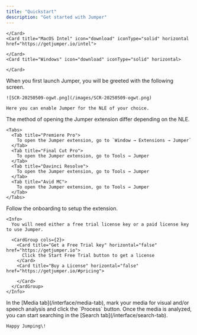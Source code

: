 ```yaml
---
title: "Quickstart"
description: "Get started with Jumper"
---
```


<Steps>
  <Step title="Download and install the latest version">
    <Card title="MacOS Apple Silicon" icon="download" iconType="solid" horizontal href="https://download.getjumper.io">
      
    </Card>
    <Card title="MacOS Intel" icon="download" iconType="solid" horizontal href="https://getjumper.io/intel">
      
    </Card>
    <Card title="Windows" icon="download" iconType="solid" horizontal>
      
    </Card>
  </Step>
  <Step title="Launch Jumper">
    When you first launch Jumper, you will be greeted with the following screen.

    ![SCR-20250509-ogwt.png](/images/SCR-20250509-ogwt.png)

    Here you can enable Jumper for the NLE of your choice.
  </Step>
  <Step title="Open the extension in your NLE">
    The method of opening the Jumper extension differ depending on the NLE.

    <Tabs>
      <Tab title="Premiere Pro">
        To open the Jumper extension, go to `Window → Extensions → Jumper`
      </Tab>
      <Tab title="Final Cut Pro">
        To open the Jumper extension, go to Tools → Jumper
      </Tab>
      <Tab title="Davinci Resolve">
        To open the Jumper extension, go to Tools → Jumper
      </Tab>
      <Tab title="Avid MC">
        To open the Jumper extension, go to Tools → Jumper
      </Tab>
    </Tabs>
  </Step>
  <Step title="Follow the onboarding">
    Follow the onboarding to setup the extension.

    <Info>
      You will need either a free trial license key or a paid license key to use Jumper.

      <CardGroup cols={2}>
        <Card title="Get a Free Trial key" horizontal="false" href="https://getjumper.io">
          Click the Start Free Trial button to get a license
        </Card>
        <Card title="Buy a License" horizontal="false" href="https://getjumper.io/#pricing">
          
        </Card>
      </CardGroup>
    </Info>
  </Step>
  <Step title="Analyze media">
    In the [Media tab](/interface/media-tab), mark your media for visual and/or speech analysis and click the `Process` button.
  </Step>
  <Step title="Search your media">
    Once the media is analyzed, you can start searching in the [Search tab](/interface/search-tab).

    Happy Jumping\!
  </Step>
</Steps>